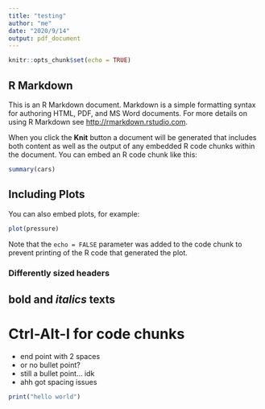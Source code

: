 ```yaml
---
title: "testing"
author: "me"
date: "2020/9/14"
output: pdf_document
---
```


```r
knitr::opts_chunk$set(echo = TRUE)
```

## R Markdown

This is an R Markdown document. Markdown is a simple formatting syntax for authoring HTML, PDF, and MS Word documents. For more details on using R Markdown see <http://rmarkdown.rstudio.com>.

When you click the **Knit** button a document will be generated that includes both content as well as the output of any embedded R code chunks within the document. You can embed an R code chunk like this:

```r
summary(cars)
```

## Including Plots

You can also embed plots, for example:

```r
plot(pressure)
```

Note that the `echo = FALSE` parameter was added to the code chunk to prevent printing of the R code that generated the plot.

### Differently sized headers
## **bold** and *italics* texts
# Ctrl-Alt-I for code chunks

- end point with 2 spaces  
- or no bullet point?
- still a bullet point... idk
- ahh got spacing issues

```r
print("hello world")
```

